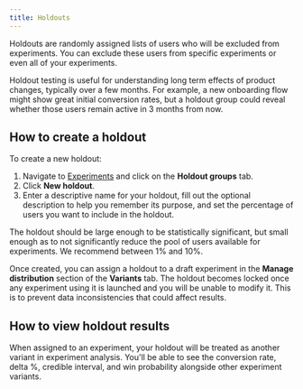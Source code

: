 ```yaml
---
title: Holdouts
---
```


Holdouts are randomly assigned lists of users who will be excluded from experiments. You can exclude these users from specific experiments or even all of your experiments.

Holdout testing is useful for understanding long term effects of product changes, typically over a few months. For example, a new onboarding flow might show great initial conversion rates, but a holdout group could reveal whether those users remain active in 3 months from now.

## How to create a holdout

To create a new holdout:

1. Navigate to [Experiments](https://us.posthog.com/project/experiments) and click on the **Holdout groups** tab.
2. Click **New holdout**. 
3. Enter a descriptive name for your holdout, fill out the optional description to help you remember its purpose, and set the percentage of users you want to include in the holdout. 

<ProductScreenshot
  imageLight = "https://res.cloudinary.com/dmukukwp6/image/upload/holdout_add_light_v2_0669a879d1.png"
  imageDark = "https://res.cloudinary.com/dmukukwp6/image/upload/holdout_add_dark_v2_f74c182112.png"
  classes="rounded"
  alt="Screenshot of the form to create a new holdout"
/>

The holdout should be large enough to be statistically significant, but small enough as to not significantly reduce the pool of users available for experiments. We recommend between 1% and 10%.

Once created, you can assign a holdout to a draft experiment in the **Manage distribution** section of the **Variants** tab. The holdout becomes locked once any experiment using it is launched and you will be unable to modify it. This is to prevent data inconsistencies that could affect results.

<ProductScreenshot
  imageLight = "https://res.cloudinary.com/dmukukwp6/image/upload/distribution_modal_light_448c0b7b16.png"
  imageDark = "https://res.cloudinary.com/dmukukwp6/image/upload/distribution_modal_dark_a663d45229.png"
  classes="rounded"
  alt="Screenshot of the Manage distribution modal with the holdout selector"
/>

## How to view holdout results

When assigned to an experiment, your holdout will be treated as another variant in experiment analysis. You'll be able to see the conversion rate, delta %, credible interval, and win probability alongside other experiment variants.

<ProductScreenshot
  imageLight = "https://res.cloudinary.com/dmukukwp6/image/upload/holdout_results_light_v2_9670e2a73b.png"
  imageDark = "https://res.cloudinary.com/dmukukwp6/image/upload/holdout_results_dark_v2_1128fa41c3.png"
  classes="rounded"
  alt="Screenshot of the experiment with the results displayed"
/>
